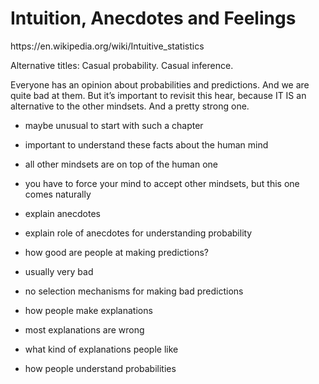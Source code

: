 # Intuition, Anecdotes and Feelings

https://en.wikipedia.org/wiki/Intuitive_statistics

Alternative titles: Casual probability. Casual inference.

Everyone has an opinion about probabilities and predictions.
And we are quite bad at them.
But it's important to revisit this hear, because IT IS an alternative to the other mindsets.
And a pretty strong one.


* maybe unusual to start with such a chapter
* important to understand these facts about the human mind
* all other mindsets are on top of the human one
* you have to force your mind to accept other mindsets, but this one comes naturally



* explain anecdotes
* explain role of anecdotes for understanding probability
* how good are people at making predictions?
* usually very bad
* no selection mechanisms for making bad predictions
* how people make explanations
* most explanations are wrong
* what kind of explanations people like
* how people understand probabilities 


